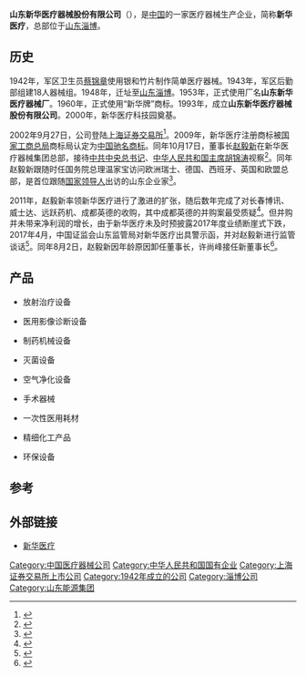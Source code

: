 {{Infobox_Company |
  company_name_zh = 山东新华医疗器械股份有限公司 |
  company_name = 山东新华医疗器械股份有限公司|
  company_logo = |
  company_type = [[国有企业|国有企业]]|
  foundation = 1942年 |
  location =[[中国|中国]][[山东|山东]][[淄博|淄博]]|
  industry = 医疗器械制造业|
  key_people = [[董事长|董事长]]：[[许尚峰|许尚峰]]|
  company_slogan = 心系健康，诚信天下|
  sales =  |
  profit =  |
  asset = |
  market_value = |
  num_employees = |
  revenue = |
  products = |
  subsid =[[山东新华医用环保设备有限公司|山东新华医用环保设备有限公司]]<br />[[新华手术器械有限公司|新华手术器械有限公司]]|
  homepage = [http://www.shinva.net/ 新华医疗]
}}

'''山东新华医疗器械股份有限公司'''（{{sse|600587}}），是[[中国|中国]]的一家医疗器械生产企业，简称'''新华医疗'''，总部位于[[山东|山东]][[淄博|淄博]]。

==历史==
1942年，军区卫生员[[蔡锦章|蔡锦章]]使用银和竹片制作简单医疗器械。1943年，军区后勤部组建18人器械组。1948年，迁址至[[山东|山东]][[淄博|淄博]]。1953年，正式使用厂名'''山东新华医疗器械厂'''。1960年，正式使用“新华牌”商标。1993年，成立'''山东新华医疗器械股份有限公司'''。2000年，新华医疗科技园奠基。

2002年9月27日，公司登陆[[上海证券交易所|上海证券交易所]]<ref>{{Cite book|title=上海证券年鉴 2005|last=陈晓声主编；《上海证券年鉴》编辑部编|first=|publisher=上海：上海社会科学院出版社|year=2005.12|isbn=7-80681-810-3|location=|pages=498}}</ref>。2009年，新华医疗注册商标被[[国家工商总局|国家工商总局]]商标局认定为[[中国驰名商标|中国驰名商标]]。同年10月17日，董事长[[赵毅新_(1956年)|赵毅新]]在新华医疗器械集团总部，接待[[中共中央总书记|中共中央总书记]]、[[中华人民共和国主席|中华人民共和国主席]][[胡锦涛|胡锦涛]]视察<ref>{{Cite web|title=胡锦涛总书记视察新华医疗|url=http://www.camdi.org/news/847|accessdate=2020-06-09|work=中国医疗器械行业协会|archive-date=2020-06-09|archive-url=https://web.archive.org/web/20200609162201/http://www.camdi.org/news/847|dead-url=no}}</ref>。同年赵毅新跟随时任国务院总理温家宝访问欧洲瑞士、德国、西班牙、英国和欧盟总部，是首位跟随[[党和国家领导人|国家领导人]]出访的山东企业家<ref>{{Cite web|title=国家搭台，企业唱戏跟世界谈生意|url=http://www.readmeok.com/2014-8/4_31704.html|accessdate=2020-06-09|work=读我网|archive-date=2016-08-02|archive-url=https://web.archive.org/web/20160802185548/http://www.readmeok.com/2014-8/4_31704.html|dead-url=no}}</ref>。

2011年，赵毅新率领新华医疗进行了激进的扩张，随后数年完成了对长春博讯、威士达、远跃药机、成都英德的收购，其中成都英德的并购案最受质疑<ref>{{Cite web|title=新华医疗收购三现业绩承诺落空 赵毅新整而不合？|url=http://finance.china.com.cn/stock/ssgs/20160612/3761271.shtml|accessdate=2020-06-09|work=中国网|archive-date=2020-06-09|archive-url=https://web.archive.org/web/20200609162155/http://finance.china.com.cn/stock/ssgs/20160612/3761271.shtml|dead-url=no}}</ref>。但并购并未带来净利润的增长，由于新华医疗未及时预披露2017年度业绩断崖式下跌，2017年4月，中国证监会山东监管局对新华医疗出具警示函，并对赵毅新进行监管谈话<ref>{{Cite web|title=新华医疗遭监管 业绩断崖式下跌未及时预露|url=http://www.iqilu.com/html/yangguanglianxian/yangguanglianxian/2017/0413/3499284.shtml|accessdate=2020-06-09|work=齐鲁网|archive-date=2020-06-09|archive-url=https://web.archive.org/web/20200609173715/http://www.iqilu.com/html/yangguanglianxian/yangguanglianxian/2017/0413/3499284.shtml|dead-url=no}}</ref>。同年8月2日，赵毅新因年龄原因卸任董事长，许尚峰接任新董事长<ref>{{Cite web|title=新华医疗换帅：许尚峰接棒赵毅新出任董事长|url=http://sd.ifeng.com/a/20170803/5877517_0.shtml|accessdate=2020-06-09|work=sd.ifeng.com|archive-date=2020-06-09|archive-url=https://web.archive.org/web/20200609162153/http://sd.ifeng.com/a/20170803/5877517_0.shtml|dead-url=no}}</ref>。

==产品==
* 放射治疗设备

* 医用影像诊断设备

* 制药机械设备

* 灭菌设备

* 空气净化设备

* 手术器械

* 一次性医用耗材

* 精细化工产品

* 环保设备

==参考==
{{reflist}}

==外部链接==
*[http://www.shinva.net/ 新华医疗] {{Wayback|url=http://www.shinva.net/ |date=20200722211638 }}

[[Category:中国医疗器械公司|Category:中国医疗器械公司]]
[[Category:中华人民共和国国有企业|Category:中华人民共和国国有企业]]
[[Category:上海证券交易所上市公司|Category:上海证券交易所上市公司]]
[[Category:1942年成立的公司|Category:1942年成立的公司]]
[[Category:淄博公司|Category:淄博公司]]
[[Category:山东能源集团|Category:山东能源集团]]